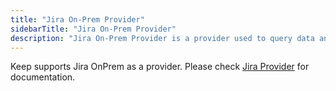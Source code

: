 ```yaml
---
title: "Jira On-Prem Provider"
sidebarTitle: "Jira On-Prem Provider"
description: "Jira On-Prem Provider is a provider used to query data and creating issues in Jira"
---
```


Keep supports Jira OnPrem as a provider. Please check [Jira Provider](./jira-provider.md) for documentation.
